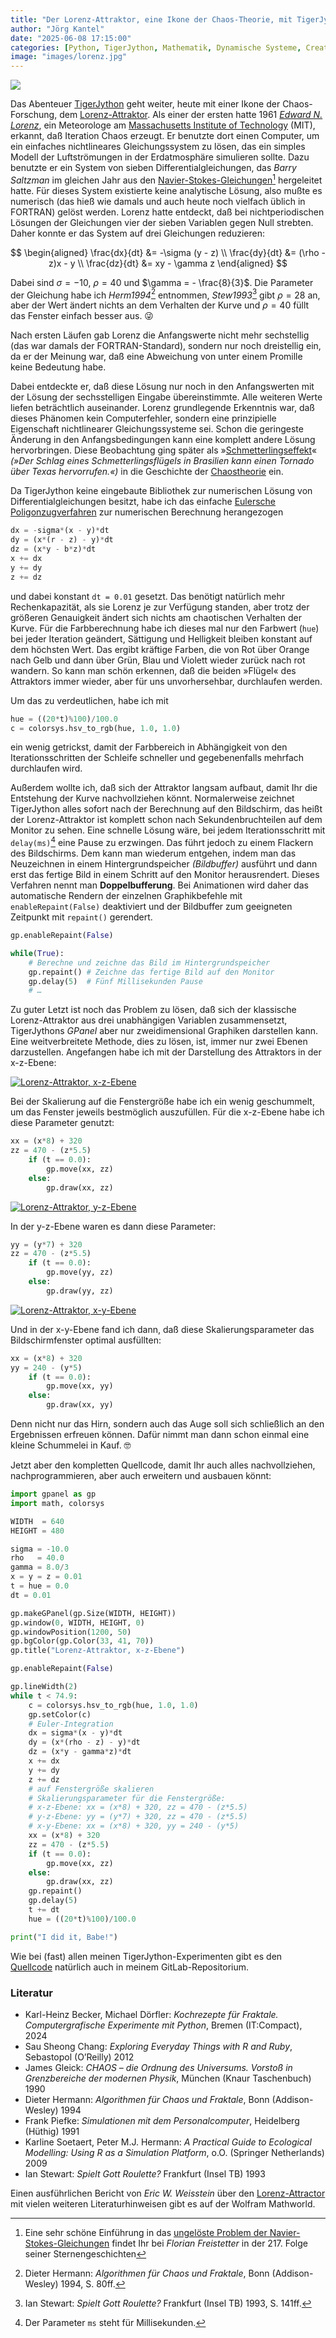 ```yaml
---
title: "Der Lorenz-Attraktor, eine Ikone der Chaos-Theorie, mit TigerJython"
author: "Jörg Kantel"
date: "2025-06-08 17:15:00"
categories: [Python, TigerJython, Mathematik, Dynamische Systeme, Creative Coding]
image: "images/lorenz.jpg"
---
```


[![](images/lorenz-b.jpg)](https://www.flickr.com/photos/schockwellenreiter/54575243149/)

Das Abenteuer [TigerJython](http://cognitiones.kantel-chaos-team.de/programmierung/python/tigerjython.html) geht weiter, heute mit einer Ikone der Chaos-Forschung, dem [Lorenz-Attraktor](https://de.wikipedia.org/wiki/Lorenz-Attraktor). Als einer der ersten hatte 1961 *[Edward N. Lorenz](http://de.wikipedia.org/wiki/Edward%20N.%20Lorenz)*, ein Meteorologe am [Massachusetts Institute of Technology](http://de.wikipedia.org/wiki/Massachusetts%20Institute%20of%20Technology) (MIT), erkannt, daß Iteration Chaos erzeugt. Er benutzte dort einen Computer, um ein einfaches nichtlineares Gleichungssystem zu lösen, das ein simples Modell der Luftströmungen in der Erdatmosphäre simulieren sollte. Dazu benutzte er ein System von sieben Differentialgleichungen, das *Barry Saltzman* im gleichen Jahr aus den [Navier-Stokes-Gleichungen](http://de.wikipedia.org/wiki/Navier-Stokes-Gleichungen)[^1] hergeleitet hatte. Für dieses System existierte keine analytische Lösung, also mußte es numerisch (das hieß wie damals und auch heute noch vielfach üblich in FORTRAN) gelöst werden. Lorenz hatte entdeckt, daß bei nichtperiodischen Lösungen der Gleichungen vier der sieben Variablen gegen Null strebten. Daher konnte er das System auf drei Gleichungen reduzieren:

[^1]: Eine sehr schöne Einführung in das [ungelöste Problem der Navier-Stokes-Gleichungen](http://scienceblogs.de/astrodicticum-simplex/2017/01/20/sternengeschichten-folge-217-das-ungeloeste-problem-der-navier-stokes-gleichungen/) findet Ihr bei *Florian Freistetter* in der 217. Folge seiner Sternengeschichten

$$
\begin{aligned}
\frac{dx}{dt} &= -\sigma (y - z) \\
\frac{dy}{dt} &= (\rho - z)x - y \\
\frac{dz}{dt} &= xy - \gamma z
\end{aligned}
$$

Dabei sind $\sigma = -10$, $\rho = 40$ und $\gamma = - \frac{8}{3}$. Die Parameter der Gleichung habe ich *Herm1994*[^2] entnommen, *Stew1993*[^3] gibt $\rho = 28$ an, aber der Wert ändert nichts an dem Verhalten der Kurve und $\rho = 40$ füllt das Fenster einfach besser aus.&nbsp;😜

[^2]: Dieter Hermann: *Algorithmen für Chaos und Fraktale*, Bonn (Addison-Wesley) 1994, S. 80ff.
[^3]: Ian Stewart: *Spielt Gott Roulette?* Frankfurt (Insel TB) 1993, S. 141ff.

Nach ersten Läufen gab Lorenz die Anfangswerte nicht mehr sechstellig (das war damals der FORTRAN-Standard), sondern nur noch dreistellig ein, da er der Meinung war, daß eine Abweichung von unter einem Promille keine Bedeutung habe.

Dabei entdeckte er, daß diese Lösung nur noch in den Anfangswerten mit der Lösung der sechsstelligen Eingabe übereinstimmte. Alle weiteren Werte liefen beträchtlich auseinander. Lorenz grundlegende Erkenntnis war, daß dieses Phänomen kein Computerfehler, sondern eine prinzipielle Eigenschaft nichtlinearer Gleichungssysteme sei. Schon die geringeste Änderung in den Anfangsbedingungen kann eine komplett andere Lösung hervorbringen. Diese Beobachtung ging später als »[Schmetterlingseffekt](http://de.wikipedia.org/wiki/Schmetterlingseffekt)« *(»Der Schlag eines Schmetterlingsflügels in Brasilien kann einen Tornado über Texas hervorrufen.«)* in die Geschichte der [Chaostheorie](http://de.wikipedia.org/wiki/Chaostheorie) ein.

Da TigerJython keine eingebaute Bibliothek zur numerischen Lösung von Differentialgleichungen besitzt, habe ich das einfache [Eulersche Poligonzugverfahren](https://de.wikipedia.org/wiki/Explizites_Euler-Verfahren) zur numerischen Berechnung herangezogen

~~~python
dx = -sigma*(x - y)*dt
dy = (x*(r - z) - y)*dt
dz = (x*y - b*z)*dt
x += dx
y += dy
z += dz
~~~

und dabei konstant `dt = 0.01` gesetzt. Das benötigt natürlich mehr Rechenkapazität, als sie Lorenz je zur Verfügung standen, aber trotz der größeren Genauigkeit ändert sich nichts am chaotischen Verhalten der Kurve. Für die Farbberechnung habe ich dieses mal nur den Farbwert (`hue`) bei jeder Iteration geändert, Sättigung und Helligkeit bleiben konstant auf dem höchsten Wert. Das ergibt kräftige Farben, die von Rot über Orange nach Gelb und dann über Grün, Blau und Violett wieder zurück nach rot wandern. So kann man schön erkennen, daß die beiden »Flügel« des Attraktors immer wieder, aber für uns unvorhersehbar, durchlaufen werden.

Um das zu verdeutlichen, habe ich mit

~~~python
hue = ((20*t)%100)/100.0
c = colorsys.hsv_to_rgb(hue, 1.0, 1.0)
~~~

ein wenig getrickst, damit der Farbbereich in Abhängigkeit von den Iterationsschritten der Schleife schneller und gegebenenfalls mehrfach durchlaufen wird.

Außerdem wollte ich, daß sich der Attraktor langsam aufbaut, damit Ihr die Entstehung der Kurve nachvollziehen könnt. Normalerweise zeichnet TigerJython alles sofort nach der Berechnung auf den Bildschirm, das heißt der Lorenz-Attraktor ist komplett schon nach Sekundenbruchteilen auf dem Monitor zu sehen. Eine schnelle Lösung wäre, bei jedem Iterationsschritt mit `delay(ms)`[^4] eine Pause zu erzwingen. Das führt jedoch zu einem Flackern des Bildschirms. Dem kann man wiederum entgehen, indem man das Neuzeichnen in einem Hintergrundspeicher *(Bildbuffer)* ausführt und dann erst das fertige Bild in einem Schritt auf den Monitor herausrendert. Dieses Verfahren nennt man **Doppelbufferung**. Bei Animationen wird daher das automatische Rendern der einzelnen Graphikbefehle mit `enableRepaint(False)` deaktiviert und der Bildbuffer zum geeigneten Zeitpunkt mit `repaint()` gerendert.

[^4]: Der Parameter `ms` steht für Millisekunden.

~~~python
gp.enableRepaint(False)

while(True):
    # Berechne und zeichne das Bild im Hintergrundspeicher
    gp.repaint() # Zeichne das fertige Bild auf den Monitor
    gp.delay(5)  # Fünf Millisekunden Pause
    # …
~~~

Zu guter Letzt ist noch das Problem zu lösen, daß sich der klassische Lorenz-Attraktor aus drei unabhängigen Variablen zusammensetzt, TigerJythons *GPanel* aber nur zweidimensional Graphiken darstellen kann. Eine weitverbreitete Methode, dies zu lösen, ist, immer nur zwei Ebenen darzustellen. Angefangen habe ich mit der Darstellung des Attraktors in der x-z-Ebene:

[![Lorenz-Attraktor, x-z-Ebene](images/lorenz1.jpg)](https://www.flickr.com/photos/schockwellenreiter/54575287503/)

Bei der Skalierung auf die Fenstergröße habe ich ein wenig geschummelt, um das Fenster jeweils bestmöglich auszufüllen. Für die x-z-Ebene habe ich diese Parameter genutzt:

~~~python
xx = (x*8) + 320
zz = 470 - (z*5.5)
    if (t == 0.0):
        gp.move(xx, zz)
    else:
        gp.draw(xx, zz)
~~~

[![Lorenz-Attraktor, y-z-Ebene](images/lorenz2.jpg)](https://www.flickr.com/photos/schockwellenreiter/54575390865/)

In der y-z-Ebene waren es dann diese Parameter:

~~~python
yy = (y*7) + 320
zz = 470 - (z*5.5)
    if (t == 0.0):
        gp.move(yy, zz)
    else:
        gp.draw(yy, zz)
~~~

[![Lorenz-Attraktor, x-y-Ebene](images/lorenz3.jpg)](https://www.flickr.com/photos/schockwellenreiter/54575390860/)

Und in der x-y-Ebene fand ich dann, daß diese Skalierungsparameter das Bildschirmfenster optimal ausfüllten:

~~~python
xx = (x*8) + 320
yy = 240 - (y*5)
    if (t == 0.0):
        gp.move(xx, yy)
    else:
        gp.draw(xx, yy)
~~~

Denn nicht nur das Hirn, sondern auch das Auge soll sich schließlich an den Ergebnissen erfreuen können. Dafür nimmt man dann schon einmal eine kleine Schummelei in Kauf.&nbsp;🤓

Jetzt aber den kompletten Quellcode, damit Ihr auch alles nachvollziehen, nachprogrammieren, aber auch erweitern und ausbauen könnt:

~~~python
import gpanel as gp
import math, colorsys

WIDTH  = 640
HEIGHT = 480

sigma = -10.0
rho   = 40.0
gamma = 8.0/3
x = y = z = 0.01
t = hue = 0.0
dt = 0.01

gp.makeGPanel(gp.Size(WIDTH, HEIGHT))
gp.window(0, WIDTH, HEIGHT, 0)
gp.windowPosition(1200, 50)
gp.bgColor(gp.Color(33, 41, 70))
gp.title("Lorenz-Attraktor, x-z-Ebene")

gp.enableRepaint(False)

gp.lineWidth(2)
while t < 74.9:
    c = colorsys.hsv_to_rgb(hue, 1.0, 1.0)
    gp.setColor(c)
    # Euler-Integration
    dx = sigma*(x - y)*dt
    dy = (x*(rho - z) - y)*dt
    dz = (x*y - gamma*z)*dt
    x += dx
    y += dy
    z += dz
    # auf Fenstergröße skalieren
    # Skalierungsparameter für die Fenstergröße:
    # x-z-Ebene: xx = (x*8) + 320, zz = 470 - (z*5.5)
    # y-z-Ebene: yy = (y*7) + 320, zz = 470 - (z*5.5)
    # x-y-Ebene: xx = (x*8) + 320, yy = 240 - (y*5)
    xx = (x*8) + 320
    zz = 470 - (z*5.5)
    if (t == 0.0):
        gp.move(xx, zz)
    else:
        gp.draw(xx, zz)
    gp.repaint()
    gp.delay(5)
    t += dt
    hue = ((20*t)%100)/100.0

print("I did it, Babe!")
~~~

Wie bei (fast) allen meinen TigerJython-Experimenten gibt es den [Quellcode](https://gitlab.com/kantel/tigerjython/-/blob/master/fraktale/lorenz01.py) natürlich auch in meinem GitLab-Repositorium.

### Literatur

- Karl-Heinz Becker, Michael Dörfler: *Kochrezepte für Fraktale. Computergrafische Experimente mit Python*, Bremen (IT:Compact), 2024
- Sau Sheong Chang: *Exploring Everyday Things with R and Ruby*, Sebastopol (O’Reilly) 2012
- James Gleick: *CHAOS – die Ordnung des Universums. Vorstoß in Grenzbereiche der modernen Physik*, München (Knaur Taschenbuch) 1990
- Dieter Hermann: *Algorithmen für Chaos und Fraktale*, Bonn (Addison-Wesley) 1994
- Frank Piefke: *Simulationen mit dem Personalcomputer*, Heidelberg (Hüthig) 1991
- Karline Soetaert, Peter M.J. Hermann: *A Practical Guide to Ecological Modelling: Using R as a Simulation Platform*, o.O. (Springer Netherlands) 2009
- Ian Stewart: *Spielt Gott Roulette?* Frankfurt (Insel TB) 1993

Einen ausführlichen Bericht von *Eric W. Weisstein* über den [Lorenz-Attractor](https://mathworld.wolfram.com/LorenzAttractor.html) mit vielen weiteren Literaturhinweisen gibt es auf der Wolfram Mathworld. 